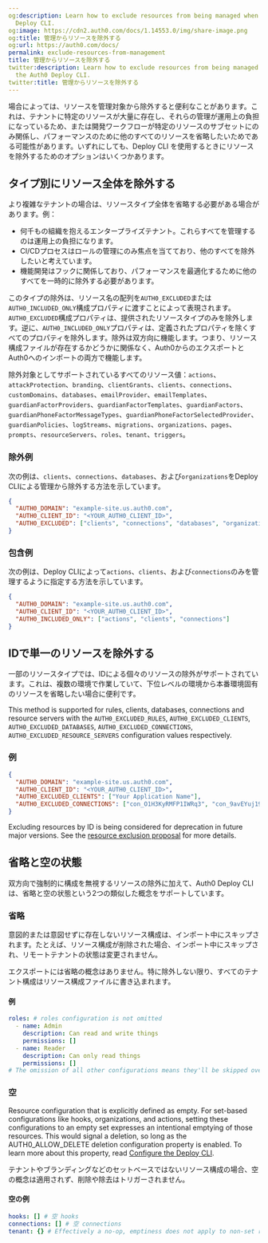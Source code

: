 ```yaml
---
og:description: Learn how to exclude resources from being managed when using the Auth0
  Deploy CLI.
og:image: https://cdn2.auth0.com/docs/1.14553.0/img/share-image.png
og:title: 管理からリソースを除外する
og:url: https://auth0.com/docs/
permalink: exclude-resources-from-management
title: 管理からリソースを除外する
twitter:description: Learn how to exclude resources from being managed when using
  the Auth0 Deploy CLI.
twitter:title: 管理からリソースを除外する
---
```


場合によっては、リソースを管理対象から除外すると便利なことがあります。これは、テナントに特定のリソースが大量に存在し、それらの管理が運用上の負担になっているため、または開発ワークフローが特定のリソースのサブセットにのみ関係し、パフォーマンスのために他のすべてのリソースを省略したいためである可能性があります。いずれにしても、Deploy CLI を使用するときにリソースを除外するためのオプションはいくつかあります。

## タイプ別にリソース全体を除外する

より複雑なテナントの場合は、リソースタイプ全体を省略する必要がある場合があります。例：

* 何千もの組織を抱えるエンタープライズテナント。これらすべてを管理するのは運用上の負担になります。
* CI/CDプロセスはロールの管理にのみ焦点を当てており、他のすべてを除外したいと考えています。
* 機能開発はフックに関係しており、パフォーマンスを最適化するために他のすべてを一時的に除外する必要があります。

このタイプの除外は、リソース名の配列を`AUTH0_EXCLUDED`または `AUTH0_INCLUDED_ONLY`構成プロパティに渡すことによって表現されます。`AUTH0_EXCLUDED`構成プロパティは、提供されたリソースタイプのみを除外します。逆に、`AUTH0_INCLUDED_ONLY`プロパティは、定義されたプロパティを除くすべてのプロパティを除外します。除外は双方向に機能します。つまり、リソース構成ファイルが存在するかどうかに関係なく、Auth0からのエクスポートと Auth0へのインポートの両方で機能します。

除外対象としてサポートされているすべてのリソース値：`actions`、`attackProtection`、`branding`、`clientGrants`、`clients`、`connections`、`customDomains`、`databases`、`emailProvider`、`emailTemplates`、`guardianFactorProviders`、`guardianFactorTemplates`、`guardianFactors`、`guardianPhoneFactorMessageTypes`、`guardianPhoneFactorSelectedProvider`、`guardianPolicies`、`logStreams`、`migrations`、`organizations`、`pages`、`prompts`、`resourceServers`、`roles`、`tenant`、`triggers`。

### 除外例

次の例は、`clients`、`connections`、`databases`、および`organizations`をDeploy CLIによる管理から除外する方法を示しています。

```json lines
{
  "AUTH0_DOMAIN": "example-site.us.auth0.com",
  "AUTH0_CLIENT_ID": "<YOUR_AUTH0_CLIENT_ID>",
  "AUTH0_EXCLUDED": ["clients", "connections", "databases", "organizations"]
}
```






### 包含例

次の例は、Deploy CLIによって`actions`、`clients`、および`connections`のみを管理するように指定する方法を示しています。

```json lines
{
  "AUTH0_DOMAIN": "example-site.us.auth0.com",
  "AUTH0_CLIENT_ID": "<YOUR_AUTH0_CLIENT_ID>",
  "AUTH0_INCLUDED_ONLY": ["actions", "clients", "connections"]
}
```






## IDで単一のリソースを除外する

一部のリソースタイプでは、IDによる個々のリソースの除外がサポートされています。これは、複数の環境で作業していて、下位レベルの環境から本番環境固有のリソースを省略したい場合に便利です。

This method is supported for rules, clients, databases, connections and <Tooltip tip="Resource Server: Server hosting protected resources. Resource servers accept and respond to protected resource requests." cta="View Glossary" href="/docs/glossary?term=resource+servers">resource servers</Tooltip> with the `AUTH0_EXCLUDED_RULES`, `AUTH0_EXCLUDED_CLIENTS`, `AUTH0_EXCLUDED_DATABASES`, `AUTH0_EXCLUDED_CONNECTIONS`, `AUTH0_EXCLUDED_RESOURCE_SERVERS` configuration values respectively.

### 例

```json lines
{
  "AUTH0_DOMAIN": "example-site.us.auth0.com",
  "AUTH0_CLIENT_ID": "<YOUR_AUTH0_CLIENT_ID>",
  "AUTH0_EXCLUDED_CLIENTS": ["Your Application Name"],
  "AUTH0_EXCLUDED_CONNECTIONS": ["con_O1H3KyRMFP1IWRq3", "con_9avEYuj19ihqKBOs"]
}
```






<Callout icon="file-lines" color="#0EA5E9" iconType="regular">

Excluding resources by ID is being considered for deprecation in future major versions. See the [resource exclusion proposal](https://github.com/auth0/auth0-deploy-cli/blob/6381ce6efa8cd59e7a5c8d37e8915b0989d677b9/docs/excluding-from-management.md?plain=1#L51) for more details.

</Callout>

## 省略と空の状態

双方向で強制的に構成を無視するリソースの除外に加えて、Auth0 Deploy CLIは、省略と空の状態という2つの類似した概念をサポートしています。

### 省略

意図的または意図せずに存在しないリソース構成は、インポート中にスキップされます。たとえば、リソース構成が削除された場合、インポート中にスキップされ、リモートテナントの状態は変更されません。

エクスポートには省略の概念はありません。特に除外しない限り、すべてのテナント構成はリソース構成ファイルに書き込まれます。

#### 例

```yaml lines
roles: # roles configuration is not omitted
  - name: Admin
    description: Can read and write things
    permissions: []
  - name: Reader
    description: Can only read things
    permissions: []
# The omission of all other configurations means they'll be skipped over
```






### 空

Resource configuration that is explicitly defined as empty. For set-based configurations like hooks, organizations, and actions, setting these configurations to an empty set expresses an intentional emptying of those resources. This would signal a deletion, so long as the AUTH0_ALLOW_DELETE deletion configuration property is enabled. To learn more about this property, read [Configure the Deploy CLI](/docs/deploy-monitor/deploy-cli-tool/configure-the-deploy-cli).

テナントやブランディングなどのセットベースではないリソース構成の場合、空の概念は適用されず、削除や除去はトリガーされません。

#### 空の例

```yaml lines
hooks: [] # 空 hooks
connections: [] # 空 connections
tenant: {} # Effectively a no-op, emptiness does not apply to non-set resource config
```